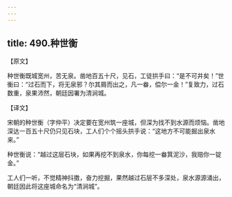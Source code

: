 ```yaml
---
---
---
```

title: 490.种世衡
---



【原文】

种世衡既城宽州，苦无泉。凿地百五十尺，见石，工徒拱手曰：“是不可井矣！”世衡曰：“过石而下，将无泉邪？尔其屑而出之，凡一畚，偿尔一金！”复致力，过石数重，泉果沛然，朝廷因署为清涧城。

【译文】

宋朝的种世衡（字仲平）决定要在宽州筑一座城，但深为找不到水源而烦恼。凿地深达一百五十尺仍只见石块，工人们个个摇头拱手说：“这地方不可能掘出泉水来。”

种世衡说：“越过这层石块，如果再挖不到泉水，你每挖一畚箕泥沙，我赔你一锭金。”

工人们一听，不觉精神抖擞，奋力挖掘，果然越过石层不多深处，泉水源源涌出，朝廷因此将这座城命名为“清涧城”。